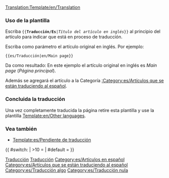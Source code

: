 <noinclude>[[Translation:Template/en/Translation]]</noinclude><noinclude></noinclude>{{es/Metaplantilla de avisos| tipo  = estilo
| imagen= en/Translation.png
| texto = <strong>Este artículo se está traduciendo del original en inglés: <includeonly>[{{SERVER}}{{localurl:{{NAMESPACE}}:{{{1}}}|action=view}} {{{1}}}]</includeonly><noinclude>{{{1}}}</noinclude>.</strong>
<div style="font-size: 90%">
Porcentaje: {{{2|0}}}% aprox.<br/>
Puedes colaborar ayudando a su [{{SERVER}}{{localurl:{{NAMESPACE}}:{{PAGENAME}}|action=edit}} mejora en la redacción].
</div><div style="font-size: 80%">
* Usa el [[es/Wiki/Manual de Estilo|Manual de Estilo]] para una correcta edición.
* Recuerda quitar esta plantilla una vez que el artículo haya sido correctamente traducido.</div>
}}<noinclude>

===Uso de la plantilla ===
Escriba <code><nowiki>{{</nowiki>'''Traducción/Es'''|''Título del artículo en inglés''<nowiki>}}</nowiki></code> al principio del artículo para indicar que está en proceso de traducción.
<p>Escriba como parámetro el artículo original en inglés. Por ejemplo:</p>
<pre>{{es/Traducción|en/Main page}}</pre>
Da como resultado:
{{es/Traducción|en/Main page}}
En este ejemplo el artículo original en inglés es ''Main page'' (''Página principal'').
<p>Además se agregará el artículo a la Categoría [[:Category:es/Artículos que se están traduciendo al español]].</p>

===Concluida la traducción===
Una vez completamente traducida la página retire esta plantilla y use la plantilla [[Template:en/Other languages]].

===Vea también===
* [[Template:es/Pendiente de traducción]]

[[Category:es/Plantillas|Traducción]][[Category:es/Cajas de mensajes|Traducción]][[Category:es/Artículos en español]]
</noinclude><includeonly>[[Category:es/Artículos que se están traduciendo al español]]<!--
-->{{ #switch: {{{2}}}
| >10 = [[Category:es/Traducción algo]]
| #default = [[Category:es/Traducción nula]]
}}</includeonly>